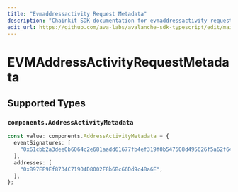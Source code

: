 ```yaml
---
title: "Evmaddressactivity Request Metadata"
description: "Chainkit SDK documentation for evmaddressactivity request metadata"
edit_url: https://github.com/ava-labs/avalanche-sdk-typescript/edit/main/chainkit/docs/models/components/evmaddressactivityrequestmetadata.md
---
```


# EVMAddressActivityRequestMetadata

## Supported Types

### `components.AddressActivityMetadata`

```typescript
const value: components.AddressActivityMetadata = {
  eventSignatures: [
    "0x61cbb2a3dee0b6064c2e681aadd61677fb4ef319f0b547508d495626f5a62f64",
  ],
  addresses: [
    "0xB97EF9Ef8734C71904D8002F8b6Bc66Dd9c48a6E",
  ],
};
```